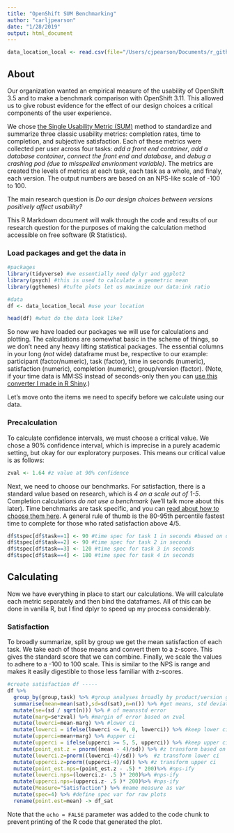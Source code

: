 ```yaml
---
title: "OpenShift SUM Benchmarking"
author: "carljpearson"
date: "1/28/2019"
output: html_document
---
```


```r
data_location_local <- read.csv(file="/Users/cjpearson/Documents/r_github/Openshift-sum-git/final-combined-data.csv",header=T)
```

## About

Our organization wanted an empirical measure of the usability of OpenShift 3.5 and to make a benchmark comparison with OpenShift 3.11. This allowed us to give robust evidence for the effect of our design choices a critical components of the user experience. 

We chose [the Single Usability Metric (SUM)](https://measuringu.com/sum-2/) method to standardize and summarize three classic usability metrics: completion rates, time to completion, and subjective satisfaction. Each of these metrics were collected per user across four tasks: *add a front end container*, *add a database container*, *connect the front end and database*, and *debug a crashing pod (due to misspelled envrionment variable)*.  The metrics are created the levels of metrics at each task, each task as a whole, and finaly, each version. The output numbers are based on an NPS-like scale of -100 to 100. 

The main research question is _Do our design choices between versions positively affect usability?_ 

This R Markdown document will walk through the code and results of our research question for the purposes of making the calculation method accessible on free software (R Statistics).


### Load packages and get the data in

```r
#packages
library(tidyverse) #we essentially need dplyr and ggplot2
library(psych) #this is used to calculate a geometric mean
library(ggthemes) #tufte plots let us maximize our data:ink ratio

#data
df <- data_location_local #use your location

head(df) #what do the data look like?
```

So now we have loaded our packages we will use for calculations and plotting. The calculations are somewhat basic in the scheme of things, so we don't need any heavy lifting statistical packages. The essential columns in your long (*not* wide) dataframe must be, respective to our example: participant (factor/numeric), task (factor), time in seconds (numeric), satisfaction (numeric), completion (numeric), group/version (factor). (Note, if your time data is MM:SS instead of seconds-only then you can [use this converter I made in R Shiny](https://rh-uxd.shinyapps.io/time-converter/).)

Let's move onto the items we need to specify before we calculate using our data.

### Precalculation

To calculate confidence intervals, we must choose a critical value. We chose a 90% confidence interval, which is imprecise in a purely academic setting, but okay for our exploratory purposes. This means our critical value is as follows:

```r
zval <- 1.64 #z value at 90% confidence
```

Next, we need to choose our benchmarks. For satisfaction, there is a standard value based on research, which is _4 on a scale out of 1-5_. Completion calculations _do not use a benchmark_ (we'll talk more about this later). Time benchmarks are task specific, and you can [read about how to choose them here](https://measuringu.com/task-times/). A general rule of thumb is the 80-95th percentile fastest time to complete for those who rated satisfaction above 4/5. 

```r

df$tspec[df$task==1] <- 90 #time spec for task 1 in seconds #based on derivation from data, 80th percentile from sat above 4 could be used 
df$tspec[df$task==2] <- 90 #time spec for task 2 in seconds
df$tspec[df$task==3] <- 120 #time spec for task 3 in seconds
df$tspec[df$task==4] <- 180 #time spec for task 4 in seconds

```

## Calculating

Now we have everything in place to start our calculations. We will calculate each metric separately and then bind the dataframes. All of this can be done in vanilla R, but I find dplyr to speed up my process considerably.

### Satisfaction

To broadly summarize, split by group we get the mean satisfaction of each task. We take each of those means and convert them to a z-score. This gives the standard score that we can combine. Finally, we scale the values to adhere to a -100 to 100 scale. This is similar to the NPS is range and makes it easily digestible to those less familiar with z-scores. 

```r

#create satisfaction df -----
df %>% 
  group_by(group,task) %>% #group analyses broadly by product/version group and then by each task
  summarise(mean=mean(sat),sd=sd(sat),n=n()) %>% #get means, std deviation, and total observations
  mutate(se=(sd / sqrt(n))) %>% # of meansstd error
  mutate(marg=se*zval) %>% #margin of error based on zval
  mutate(lowerci=mean-marg) %>% #lower ci
  mutate(lowerci = ifelse(lowerci <= 0, 0, lowerci)) %>% #keep lower ci above 0
  mutate(upperci=mean+marg) %>% #upper ci
  mutate(upperci = ifelse(upperci >= 5, 5, upperci)) %>% #keep upper ci below max
  mutate(point_est.z = pnorm((mean - 4)/sd)) %>% #z transform based on sd
  mutate(lowerci.z=pnorm((lowerci-4)/sd)) %>%  #z transform lower ci
  mutate(upperci.z=pnorm((upperci-4)/sd)) %>% #z transform upper ci
  mutate(point_est.nps=(point_est.z - .5) * 200)%>% #nps-ify
  mutate(lowerci.nps=(lowerci.z- .5 )* 200)%>% #nps-ify
  mutate(upperci.nps=(upperci.z- .5 )* 200)%>% #nps-ify
  mutate(Measure="Satisfaction") %>% #name measure as var
  mutate(spec=4) %>% #define spec var for raw plots
  rename(point.est=mean) -> df_sat

```

Note that the `echo = FALSE` parameter was added to the code chunk to prevent printing of the R code that generated the plot.
